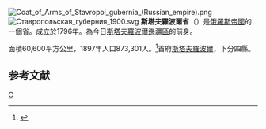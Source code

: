 [[File:Coat_of_Arms_of_Stavropol_gubernia_(Russian_empire).png|right]]
[[File:Ставропольская_губерния_1900.svg|right]]
'''斯塔夫羅波爾省'''（'''{{lang|ru|Ставропольская губерния}}'''）是[[俄羅斯帝國|俄羅斯帝國]]的一個省。成立於1796年。為今日[[斯塔夫羅波爾邊疆區|斯塔夫羅波爾邊疆區]]的前身。

面積60,600平方公里，1897年人口873,301人。<ref>{{Cite web |url=http://demoscope.ru/weekly/ssp/rus_lan_97.php?reg=102 |title=Первая всеобщая перепись населения Российской Империи 1897 г. |access-date=2007-09-12 |archive-date=2020-09-24 |archive-url=https://web.archive.org/web/20200924025746/http://www.demoscope.ru/weekly/ssp/rus_lan_97.php?reg=102 |dead-url=no }}</ref>首府[[斯塔夫羅波爾|斯塔夫羅波爾]]，下分四縣。

==参考文献==
<div class="references-small">
<references />
</div>
{{ImpRussia}}
[[Category:俄羅斯帝國行政區劃|С]]